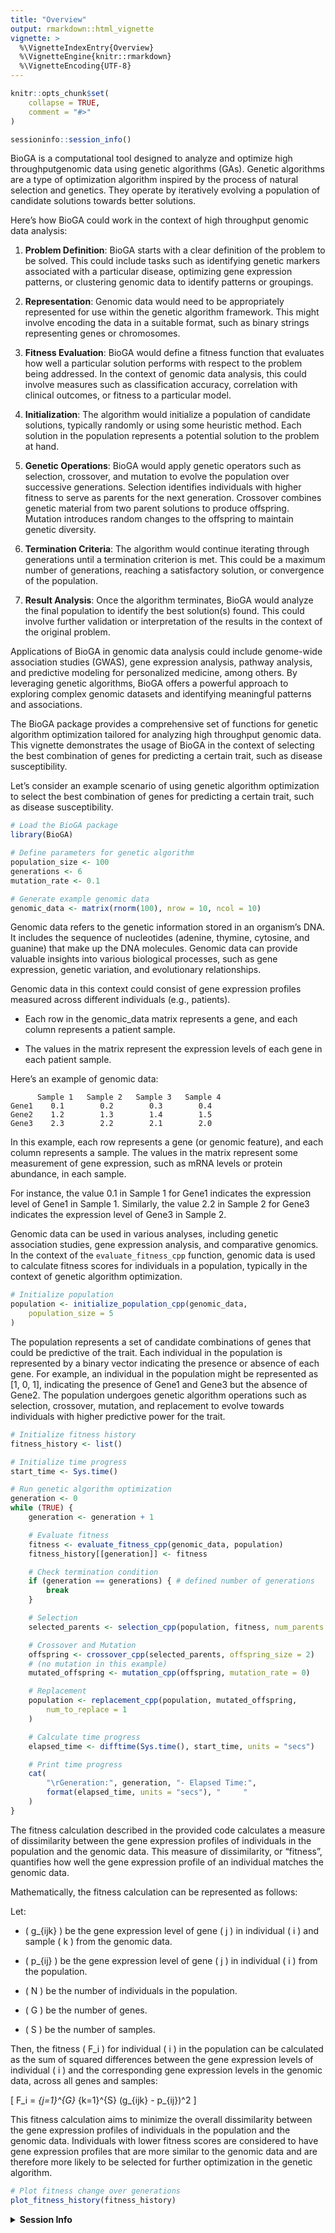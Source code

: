 ---
title: "Overview"
output: rmarkdown::html_vignette
vignette: >
  %\VignetteIndexEntry{Overview}
  %\VignetteEngine{knitr::rmarkdown}
  %\VignetteEncoding{UTF-8}
---

```{r, include = FALSE}
knitr::opts_chunk$set(
    collapse = TRUE,
    comment = "#>"
)
```

```{r sessione_info, message=FALSE, include=FALSE}
sessioninfo::session_info()
```

BioGA is a computational tool designed to analyze and optimize high 
throughputgenomic data using genetic algorithms (GAs). Genetic algorithms
are a type of optimization algorithm inspired by the process of natural 
selection and genetics. They operate by iteratively evolving a population
of candidate 
solutions towards better solutions.

Here's how BioGA could work in the context of high throughput genomic data 
analysis:

1. **Problem Definition**: BioGA starts with a clear definition of the 
problem to be solved. This could include tasks such as identifying genetic 
markers associated with a particular disease, optimizing gene expression 
patterns, or clustering genomic data to identify patterns or groupings.

2. **Representation**: Genomic data would need to be appropriately represented
for use within the genetic algorithm framework. This might involve encoding 
the data in a suitable format, such as binary strings representing genes 
or chromosomes.

3. **Fitness Evaluation**: BioGA would define a fitness function that 
evaluates how well a particular solution performs with respect to the 
problem being addressed. In the context of genomic data analysis, 
this could involve measures such as classification accuracy, correlation
with clinical outcomes, or fitness to a particular model.

4. **Initialization**: The algorithm would initialize a population of 
candidate solutions, typically randomly or using some heuristic method. 
Each solution in the population represents a potential solution 
to the problem at hand.

5. **Genetic Operations**: BioGA would apply genetic operators such as 
selection, crossover, and mutation to evolve the population over successive
generations. Selection identifies individuals with higher fitness to serve
as parents for the next generation. Crossover combines genetic material
from two parent solutions to produce offspring. Mutation introduces
random changes to the offspring to maintain genetic diversity.

6. **Termination Criteria**: The algorithm would continue iterating through
generations until a termination criterion is met. This could be a maximum
number of generations, reaching a satisfactory solution, or convergence
of the population.

7. **Result Analysis**: Once the algorithm terminates, BioGA would analyze
the final population to identify the best solution(s) found. This could
involve further validation or interpretation of the results in the context
of the original problem.

Applications of BioGA in genomic data analysis could include genome-wide
association studies (GWAS), gene expression analysis, pathway analysis,
and predictive modeling for personalized medicine, among others.
By leveraging genetic algorithms, BioGA offers a powerful approach
to exploring complex genomic datasets and identifying meaningful patterns
and associations.

The BioGA package provides a comprehensive set of functions for 
genetic algorithm optimization tailored for analyzing high throughput 
genomic data. This vignette demonstrates the usage of BioGA in the context
of selecting the best combination of genes for predicting a certain trait,
such as disease susceptibility.

Let's consider an example scenario of using genetic algorithm optimization 
to select the best combination of genes for predicting a certain trait, 
such as disease susceptibility.

```{r}
# Load the BioGA package
library(BioGA)

# Define parameters for genetic algorithm
population_size <- 100
generations <- 6
mutation_rate <- 0.1

# Generate example genomic data
genomic_data <- matrix(rnorm(100), nrow = 10, ncol = 10)
```


Genomic data refers to the genetic information stored in an organism's DNA. 
It includes the sequence of nucleotides (adenine, thymine, cytosine, 
and guanine) that make up the DNA molecules. Genomic data can provide 
valuable insights into various biological processes, such as gene expression, 
genetic variation, and evolutionary relationships.

Genomic data in this context could consist of gene expression profiles 
measured across different individuals (e.g., patients).

- Each row in the genomic_data matrix represents a gene, and each column 
represents a patient sample.

- The values in the matrix represent the expression levels of each gene 
in each patient sample.


Here's an example of genomic data:

```
      Sample 1   Sample 2   Sample 3   Sample 4
Gene1    0.1        0.2        0.3        0.4
Gene2    1.2        1.3        1.4        1.5
Gene3    2.3        2.2        2.1        2.0
```

In this example, each row represents a gene (or genomic feature), and 
each column represents a sample. The values in the matrix represent 
some measurement of gene expression, such as mRNA levels or protein abundance,
in each sample. 

For instance, the value 0.1 in Sample 1 for Gene1 indicates the expression 
level of Gene1 in Sample 1. Similarly, the value 2.2 in Sample 2 for Gene3 
indicates the expression level of Gene3 in Sample 2.

Genomic data can be used in various analyses, including genetic association 
studies, gene expression analysis, and comparative genomics. In the context 
of the `evaluate_fitness_cpp` function, genomic data is used to calculate 
fitness scores for individuals in a population, typically in the context 
of genetic algorithm optimization.

```{r}
# Initialize population
population <- initialize_population_cpp(genomic_data,
    population_size = 5
)
```

The population represents a set of candidate combinations of genes that 
could be predictive of the trait.
Each individual in the population is represented by a binary vector indicating
the presence or absence of each gene.
For example, an individual in the population might be represented as 
[1, 0, 1],
indicating the presence of Gene1 and Gene3 but the absence of Gene2.
The population undergoes genetic algorithm operations such as selection, 
crossover, mutation, and replacement to evolve towards individuals with higher
predictive power for the trait.

```{r}
# Initialize fitness history
fitness_history <- list()

# Initialize time progress
start_time <- Sys.time()

# Run genetic algorithm optimization
generation <- 0
while (TRUE) {
    generation <- generation + 1

    # Evaluate fitness
    fitness <- evaluate_fitness_cpp(genomic_data, population)
    fitness_history[[generation]] <- fitness

    # Check termination condition
    if (generation == generations) { # defined number of generations
        break
    }

    # Selection
    selected_parents <- selection_cpp(population, fitness, num_parents = 2)

    # Crossover and Mutation
    offspring <- crossover_cpp(selected_parents, offspring_size = 2)
    # (no mutation in this example)
    mutated_offspring <- mutation_cpp(offspring, mutation_rate = 0)

    # Replacement
    population <- replacement_cpp(population, mutated_offspring,
        num_to_replace = 1
    )

    # Calculate time progress
    elapsed_time <- difftime(Sys.time(), start_time, units = "secs")

    # Print time progress
    cat(
        "\rGeneration:", generation, "- Elapsed Time:",
        format(elapsed_time, units = "secs"), "     "
    )
}
```


The fitness calculation described in the provided code calculates a measure 
of dissimilarity between the gene expression profiles of individuals 
in the population and the genomic data. This measure of dissimilarity, 
or "fitness", quantifies how well the gene expression profile of an individual
matches the genomic data.

Mathematically, the fitness calculation can be represented as follows:

Let:

- \( g_{ijk} \) be the gene expression level of gene \( j \) 
in individual \( i \) and sample \( k \) from the genomic data.

- \( p_{ij} \) be the gene expression level of gene \( j \) 
in individual \( i \) from the population.

- \( N \) be the number of individuals in the population.

- \( G \) be the number of genes.

- \( S \) be the number of samples.

Then, the fitness \( F_i \) for individual \( i \) in the population can be 
calculated as the sum of squared differences between the gene expression 
levels
of individual \( i \) and the corresponding gene expression levels 
in the genomic data, across all genes and samples:

\[ F_i = \sum_{j=1}^{G} \sum_{k=1}^{S} (g_{ijk} - p_{ij})^2 \]

This fitness calculation aims to minimize the overall dissimilarity between 
the gene expression profiles of individuals in the population and 
the genomic data. Individuals with lower fitness scores are considered to have
gene expression profiles that are more similar to the genomic data and 
are therefore more likely to be selected for further optimization 
in the genetic algorithm.

```{r}
# Plot fitness change over generations
plot_fitness_history(fitness_history)
```


<details>

<summary>**Session Info**</summary>

```{r sessioninfo}
sessioninfo::session_info()
```

</details>
